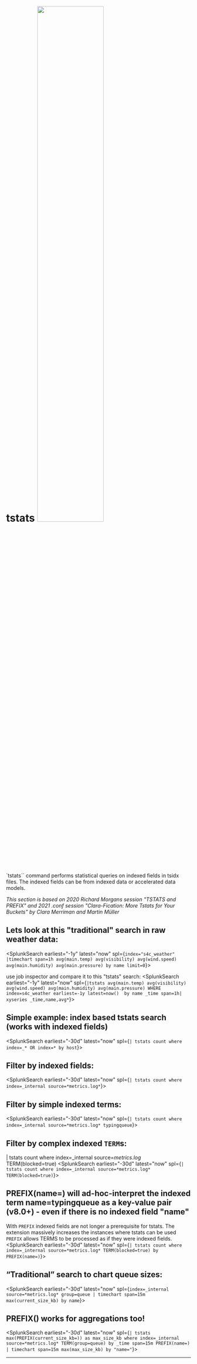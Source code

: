 

# tstats  <img src="/static/app/splunk4champions2/images/fast_search.jpg" width="60%" />

`tstats`` command  performs statistical queries on indexed fields in tsidx files. 
The indexed fields can be from indexed data or accelerated data models.

*This section is based on 2020 Richard Morgans session "TSTATS and PREFIX" and 2021 .conf session "Clara-Fication: More Tstats for Your Buckets" by Clara Merriman and Martin Müller*

## Lets look at this "traditional" search in raw weather data: 
<SplunkSearch earliest="-1y" latest="now" spl={`index="s4c_weather" |timechart span=1h avg(main.temp) avg(visibility) avg(wind.speed) avg(main.humidity) avg(main.pressure) by name limit=0`}></SplunkSearch>

use job inspector and compare it to this "tstats" search: 
<SplunkSearch earliest="-1y" latest="now" spl={`|tstats avg(main.temp) avg(visibility) avg(wind.speed) avg(main.humidity) avg(main.pressure) WHERE index=s4c_weather earliest=-1y latest=now()  by name _time span=1h| xyseries _time,name,avg*`}></SplunkSearch>


## Simple example: index based tstats search (works with indexed fields)
<SplunkSearch earliest="-30d" latest="now" spl={`| tstats count where index=_* OR index=* by host`}>
</SplunkSearch>

## Filter by indexed fields: 
<SplunkSearch earliest="-30d" latest="now" spl={`| tstats count where index=_internal source=*metrics.log*`}>
</SplunkSearch>

## Filter by simple indexed terms: 
<SplunkSearch earliest="-30d" latest="now" spl={`| tstats count where index=_internal source=*metrics.log* typingqueue`}>
</SplunkSearch>

## Filter by complex indexed `TERM`s: 
| tstats count where index=_internal source=*metrics.log* TERM(blocked=true)
<SplunkSearch earliest="-30d" latest="now" spl={`| tstats count where index=_internal source=*metrics.log* TERM(blocked=true)`}>
</SplunkSearch>

## PREFIX(name=) will ad-hoc-interpret the indexed term name=typingqueue as a key-value pair (v8.0+) - even if there is no indexed field "name"
With `PREFIX` indexed fields are not longer a prerequisite for tstats. The extension massively increases the instances where tstats can be used
`PREFIX` allows TERMS to be processed as if they were indexed fields.
<SplunkSearch earliest="-30d" latest="now" spl={`| tstats count where index=_internal source=*metrics.log* TERM(blocked=true) by PREFIX(name=)`}>
</SplunkSearch>

## “Traditional” search to chart queue sizes:
<SplunkSearch earliest="-30d" latest="now" spl={`index=_internal source=*metrics.log* group=queue | timechart span=15m max(current_size_kb) by name`}>
</SplunkSearch>

## PREFIX() works for aggregations too!
<SplunkSearch earliest="-30d" latest="now" spl={`| tstats max(PREFIX(current_size_kb=)) as max_size_kb where index=_internal source=*metrics.log* TERM(group=queue) by _time span=15m PREFIX(name=) | timechart span=15m max(max_size_kb) by "name="`}>
</SplunkSearch>
____